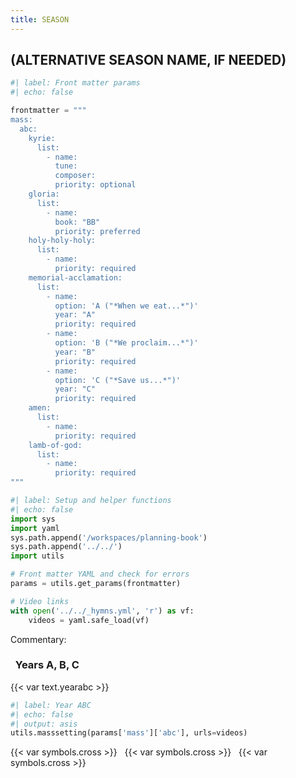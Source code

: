```yaml
---
title: SEASON
---
```

::: {.red}
## (ALTERNATIVE SEASON NAME, IF NEEDED)
:::

```python
#| label: Front matter params
#| echo: false

frontmatter = """
mass:
  abc:
    kyrie:
      list:
        - name: 
          tune: 
          composer: 
          priority: optional
    gloria:
      list:
        - name: 
          book: "BB"
          priority: preferred
    holy-holy-holy:
      list:
        - name: 
          priority: required
    memorial-acclamation:
      list:
        - name: 
          option: 'A ("*When we eat...*")'
          year: "A"
          priority: required
        - name: 
          option: 'B ("*We proclaim...*")'
          year: "B"
          priority: required
        - name: 
          option: 'C ("*Save us...*")'
          year: "C"
          priority: required
    amen:
      list:
        - name: 
          priority: required
    lamb-of-god:
      list:
        - name: 
          priority: required
"""
```

```python
#| label: Setup and helper functions
#| echo: false
import sys
import yaml
sys.path.append('/workspaces/planning-book')
sys.path.append('../../')
import utils

# Front matter YAML and check for errors
params = utils.get_params(frontmatter)

# Video links
with open('../../_hymns.yml', 'r') as vf:
    videos = yaml.safe_load(vf)
```

::: {.red}
Commentary:
:::

::: {.titlered}
### &nbsp; Years A, B, C
:::
{{< var text.yearabc >}}

```python
#| label: Year ABC
#| echo: false
#| output: asis
utils.masssetting(params['mass']['abc'], urls=videos)
```


::: {.centered}
{{< var symbols.cross >}} &nbsp; {{< var symbols.cross >}} &nbsp; {{< var symbols.cross >}}
:::